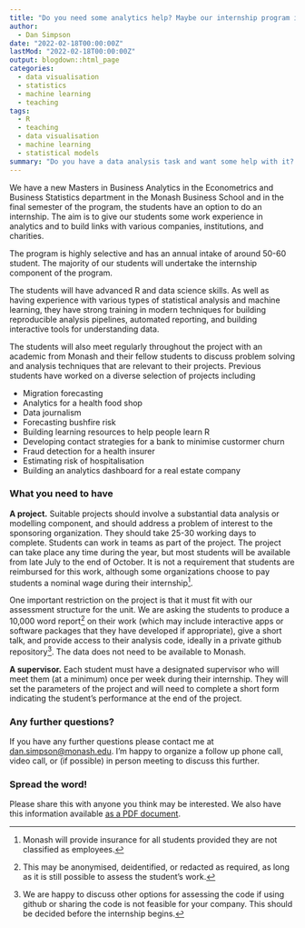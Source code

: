 ```yaml
---
title: "Do you need some analytics help? Maybe our internship program is for you!"
author:
  - Dan Simpson
date: "2022-02-18T00:00:00Z"
lastMod: "2022-02-18T00:00:00Z"
output: blogdown::html_page
categories:
  - data visualisation
  - statistics
  - machine learning
  - teaching
tags:
  - R
  - teaching
  - data visualisation
  - machine learning
  - statistical models
summary: "Do you have a data analysis task and want some help with it? We have a lot of Masters students who might be able assist."
---
```






We have a new Masters in Business Analytics in the Econometrics and Business Statistics department in the Monash Business School and in the final semester of the program, the students have an option to do an internship. The aim is to give our students some work experience in analytics and to build links with various companies, institutions, and charities.

The program is highly selective and has an annual intake of around 50-60 student. The majority of our students will undertake the internship component of the program.

The students will have advanced R and data science skills. As well as having experience with various types of statistical analysis and machine learning, they have strong training in modern techniques for building reproducible analysis pipelines, automated reporting, and building interactive tools for understanding data.

The students will also meet regularly throughout the project with an academic from
Monash and their fellow students to discuss problem solving and analysis techniques
that are relevant to their projects.
Previous students have worked on a diverse selection of projects including

- Migration forecasting
- Analytics for a health food shop
- Data journalism
- Forecasting bushfire risk
- Building learning resources to help people learn R
- Developing contact strategies for a bank to minimise custormer churn
- Fraud detection for a health insurer
- Estimating risk of hospitalisation
- Building an analytics dashboard for a real estate company

### What you need to have

**A project.**  Suitable projects  should involve a substantial data analysis or modelling component, and should address a problem of interest to the sponsoring organization. They should take 25-30 working days to complete. Students can work in teams as part of the project.
The project can take place any time during the year, but most students will be available from late July to the end of October.
It is not a requirement that students are reimbursed for this work, although some organizations choose to pay students a nominal wage during their internship^[Monash will provide insurance for all students provided they are not classified as employees.].

One important restriction on the project is that it must fit with our assessment structure for the unit. We are asking the students to produce a 10,000 word report^[This may be anonymised, deidentified, or redacted as required, as long as it is still possible to assess the student's work.] on their work (which may include interactive apps or software packages that they have developed if appropriate), give a short talk, and provide access to their analysis code, ideally in a private github repository^[We are happy to discuss other options for assessing the code if using github or sharing the code is not feasible for your company. This should be decided before the internship begins.]. The data does not need to be available to Monash.


**A supervisor.** Each student must have a designated supervisor who will meet them (at a minimum) once per week during their internship. They will set the parameters of the project and will need to complete a short form indicating the student's performance at the end of the project.


### Any further questions?

If you have any further questions please contact me at [dan.simpson@monash.edu](mailto:dan.simpson@monash.edu). I'm happy to organize a follow up phone call, video call, or (if possible) in person meeting to discuss this further.

### Spread the word!

Please share this with anyone you think may be interested. We also have this information available [as a PDF document](Monash_EBS_Internship_Flyer_2022.pdf).
